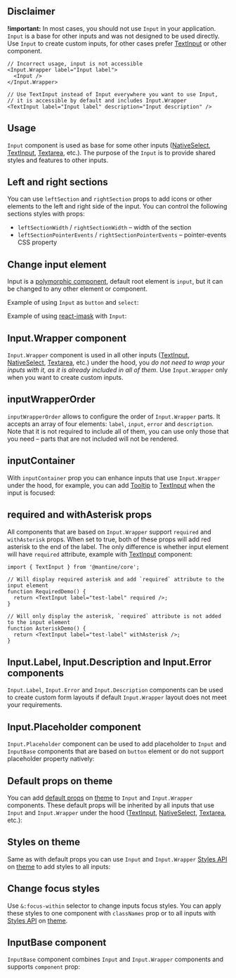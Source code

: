 

## Disclaimer

**!important:** In most cases, you should not use `Input` in your application.
`Input` is a base for other inputs and was not designed to be used directly.
Use `Input` to create custom inputs, for other cases prefer [TextInput](/core/text-input/)
or other component.

```tsx
// Incorrect usage, input is not accessible
<Input.Wrapper label="Input label">
  <Input />
</Input.Wrapper>

// Use TextInput instead of Input everywhere you want to use Input,
// it is accessible by default and includes Input.Wrapper
<TextInput label="Input label" description="Input description" />
```

## Usage

`Input` component is used as base for some other inputs ([NativeSelect](/core/native-select/), [TextInput](/core/text-input/), [Textarea](/core/textarea/), etc.).
The purpose of the `Input` is to provide shared styles and features to other inputs.

<Demo data={InputDemos.usage} />

## Left and right sections

You can use `leftSection` and `rightSection` props to add icons or other elements to the left and right side of the input.
You can control the following sections styles with props:

- `leftSectionWidth` / `rightSectionWidth` – width of the section
- `leftSectionPointerEvents` / `rightSectionPointerEvents` – pointer-events CSS property

<Demo data={InputDemos.sections} />

## Change input element

Input is a [polymorphic component](/guides/polymorphic), default root element is `input`,
but it can be changed to any other element or component.

Example of using `Input` as `button` and `select`:

<Demo data={InputDemos.component} />

Example of using [react-imask](https://github.com/uNmAnNeR/imaskjs/tree/master/packages/react-imask) with `Input`:

<Demo data={InputDemos.mask} />

## Input.Wrapper component

`Input.Wrapper` component is used in all other inputs
([TextInput](/core/text-input/), [NativeSelect](/core/native-select/), [Textarea](/core/textarea/), etc.)
under the hood, you _do not need to wrap your inputs with it, as it is already included in all of them_.
Use `Input.Wrapper` only when you want to create custom inputs.

<Demo data={InputDemos.wrapper} />

## inputWrapperOrder

`inputWrapperOrder` allows to configure the order of `Input.Wrapper` parts.
It accepts an array of four elements: `label`, `input`, `error` and `description`.
Note that it is not required to include all of them, you can use only those that you need
– parts that are not included will not be rendered.

<Demo data={InputDemos.inputWrapperOrder} />

## inputContainer

With `inputContainer` prop you can enhance inputs that use `Input.Wrapper` under the hood,
for example, you can add [Tooltip](/core/tooltip/) to [TextInput](/core/text-input/) when
the input is focused:

<Demo data={InputDemos.inputContainer} />

## required and withAsterisk props

All components that are based on `Input.Wrapper` support `required` and `withAsterisk` props.
When set to true, both of these props will add red asterisk to the end of the label.
The only difference is whether input element will have `required` attribute, example with
[TextInput](/core/text-input/) component:

```tsx
import { TextInput } from '@mantine/core';

// Will display required asterisk and add `required` attribute to the input element
function RequiredDemo() {
  return <TextInput label="test-label" required />;
}

// Will only display the asterisk, `required` attribute is not added to the input element
function AsteriskDemo() {
  return <TextInput label="test-label" withAsterisk />;
}
```

## Input.Label, Input.Description and Input.Error components

`Input.Label`, `Input.Error` and `Input.Description` components can be used to create custom
form layouts if default `Input.Wrapper` layout does not meet your requirements.

<Demo data={InputDemos.compound} />

## Input.Placeholder component

`Input.Placeholder` component can be used to add placeholder to `Input` and `InputBase` components that are based on `button` element
or do not support placeholder property natively:

<Demo data={InputDemos.placeholder} />

## Default props on theme

You can add [default props](/theming/default-props/) on [theme](/theming/theme-object/)
to `Input` and `Input.Wrapper` components. These default props will be inherited by all inputs
that use `Input` and `Input.Wrapper` under the hood ([TextInput](/core/text-input/), [NativeSelect](/core/native-select/), [Textarea](/core/textarea/), etc.):

<Demo data={InputDemos.defaultProps} />

## Styles on theme

Same as with default props you can use `Input` and `Input.Wrapper` [Styles API](/styles/styles-api/)
on [theme](/theming/theme-object/) to add styles to all inputs:

<Demo data={InputDemos.sharedStyles} />

## Change focus styles

Use `&:focus-within` selector to change inputs focus styles. You can apply these styles to
one component with `classNames` prop or to all inputs with [Styles API](/styles/styles-api/)
on [theme](/theming/theme-object/).

<Demo data={InputDemos.focusStyles} />

## InputBase component

`InputBase` component combines `Input` and `Input.Wrapper` components and supports `component` prop:

<Demo data={InputDemos.inputBase} />

<GetElementRef component="Input" refType="input" />
